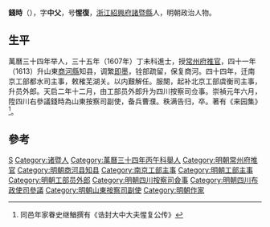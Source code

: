 {{明清人物信息框
| 姓名 = 錢時
| 原名 =
| 圖片名稱 = 
| 圖片大小 = 220px
| 圖片說明 = 
| 最高職務 = 山東按察司副使
| 國家 = 大明
| 爵位 =
| 籍貫 = [[浙江|浙江]][[紹興府|紹興府]][[諸暨縣|諸暨縣]]
| 族裔 = 
| 字號 = 字中父，号惺复
| 室名 = 
| 諡號 = 
| 出生日期 = 生年不詳
| 出生地點 = 
| 逝世日期 = 卒年不詳
| 逝世地點 = 
| 墓葬 =
| 配偶 =
| 親屬 = 祖钱崙。<br>父钱元旦（1535年—1583年），号復吾。继嗣叔父弁峰公钱峤。<br>嫡母王氏，生母卢氏
| 出身 = 
*萬曆三十四年丙午科舉人
*萬曆三十五年丁未科同進士出身
| 經歷 = 
| 著作 =
}}

'''錢時'''（{{bd|?||?||Q}}），字'''中父'''，号'''惺復'''，[[浙江|浙江]][[紹興府|紹興府]][[諸暨縣|諸暨縣]]人，明朝政治人物。

==生平==
萬曆三十四年举人，三十五年（1607年）丁未科進士，授[[常州府|常州府]][[推官|推官]]，四十一年（1613）升山東[[商河縣|商河縣]]知县，调繁[[即墨|即墨]]，铨部疏留，保复商河。四十四年，迁南京工部都水司主事，敕榷芜湖关。以内艱解任。服闋，起补北京工部虞衡司主事，升员外郎。天启二年十二月，由工部员外郎升为四川按察司佥事。崇禎元年六月，陞四川右參議錢時為山東按察司副使，备兵曹濮。秩满告归，卒。著有《来园集》<ref>同邑年家眷史继鰌撰有《诰封大中大夫惺复公传》</ref>。

==參考==
{{reflist}}

{{萬曆三十五年丁未科殿試金榜}}

{{Authority control}}

{{DEFAULTSORT:Qian钱}}
[[Category:钱姓|S]]
[[Category:诸暨人|Category:诸暨人]]
[[Category:萬曆三十四年丙午科舉人|Category:萬曆三十四年丙午科舉人]]
[[Category:明朝常州府推官|Category:明朝常州府推官]]
[[Category:明朝商河县知县|Category:明朝商河县知县]]
[[Category:南京工部主事|Category:南京工部主事]]
[[Category:明朝工部主事|Category:明朝工部主事]]
[[Category:明朝工部员外郎|Category:明朝工部员外郎]]
[[Category:明朝四川按察司僉事|Category:明朝四川按察司僉事]]
[[Category:明朝四川布政使司參議|Category:明朝四川布政使司參議]]
[[Category:明朝山東按察司副使|Category:明朝山東按察司副使]]
[[Category:明朝作家|Category:明朝作家]]


{{明朝人物小作品}}